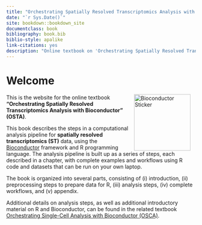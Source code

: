 ```yaml
---
title: "Orchestrating Spatially Resolved Transcriptomics Analysis with Bioconductor"
date: "`r Sys.Date()`"
site: bookdown::bookdown_site
documentclass: book
bibliography: book.bib
biblio-style: apalike
link-citations: yes
description: "Online textbook on 'Orchestrating Spatially Resolved Transcriptomics Analysis with Bioconductor'"
---
```



# Welcome {-}

<a href="https://bioconductor.org"><img src="https://github.com/Bioconductor/BiocStickers/raw/master/Bioconductor/Bioconductor-serial.gif" width="150" alt="Bioconductor Sticker" align="right" style="margin: 0 1em 0 1em" /></a>

This is the website for the online textbook **"Orchestrating Spatially Resolved Transcriptomics Analysis with Bioconductor" (OSTA)**.

This book describes the steps in a computational analysis pipeline for **spatially resolved transcriptomics (ST)** data, using the [Bioconductor](http://bioconductor.org/) framework and R programming language. The analysis pipeline is built up as a series of steps, each described in a chapter, with complete examples and workflows using R code and datasets that can be run on your own laptop.

The book is organized into several parts, consisting of (i) introduction, (ii) preprocessing steps to prepare data for R, (iii) analysis steps, (iv) complete workflows, and (v) appendix.

Additional details on analysis steps, as well as additional introductory material on R and Bioconductor, can be found in the related textbook [Orchestrating Single-Cell Analysis with Bioconductor (OSCA)](https://osca.bioconductor.org/).

